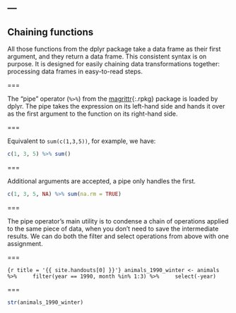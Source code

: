 ---
---

## Chaining functions

All those functions from the dplyr package take a data frame as their first argument, and they return a data frame. This consistent syntax is on purpose. It is designed for easily chaining data transformations together: processing data frames in easy-to-read steps.

===

The "pipe" operator (`%>%`) from the [magrittr](){:.rpkg} package is loaded by dplyr. The pipe takes the expression on its left-hand side and hands it over as the first argument to the function on its right-hand side.

===

Equivalent to `sum(c(1,3,5))`, for example, we have:

```r
c(1, 3, 5) %>% sum()
```

===

Additional arguments are accepted, a pipe only handles the first.

```r
c(1, 3, 5, NA) %>% sum(na.rm = TRUE)
```

===

The pipe operator's main utility is to condense a chain of operations applied to the same piece of data, when you don't need to save the intermediate results. We can do both the filter and select operations from above with one assignment.

===

```{r title = '{{ site.handouts[0] }}'}
animals_1990_winter <- animals %>%
    filter(year == 1990, month %in% 1:3) %>%
    select(-year)
```

===

```r
str(animals_1990_winter)
```
